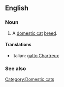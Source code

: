 ==English==

===Noun===
{{en-noun|sg=[[Chartreux]]}}

# A [[domestic cat]] [[breed]].

====Translations====
{{top}}
*Italian: [[gatto Chartreux]]
{{mid}}

{{bottom}}

===See also===
{{Wikipedia|Chartreux}}
{{commonscat|Chartreux}}

[[Category:Domestic cats]]